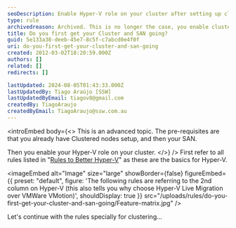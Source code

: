 ```yaml
---
seoDescription: Enable Hyper-V role on your cluster after setting up clustered nodes and a SAN, allowing for virtual machine management and live migration capabilities.
type: rule
archivedreason: Archived. This is no longer the case, you enable cluster manager and Hyper-V at the same time.
title: Do you first get your Cluster and SAN going?
guid: 5e133a38-deeb-45e7-8c5f-c7abcd0e4f0f
uri: do-you-first-get-your-cluster-and-san-going
created: 2012-03-02T18:20:59.000Z
authors: []
related: []
redirects: []

lastUpdated: 2024-08-05T01:43:33.000Z
lastUpdatedBy: Tiago Araújo [SSW]
lastUpdatedByEmail: tiagov8@gmail.com
createdBy: TiagoAraujo
createdByEmail: TiagoAraujo@ssw.com.au
---
```


<introEmbed
  body={<>
This is an advanced topic. The pre-requisites are that you already have Clustered nodes setup, and then your SAN.

Then you enable your Hyper-V role on your cluster.
  </>}
/>
First refer to all rules listed in "[Rules to Better Hyper-V](/rules-to-better-hyper-v)" as these are the basics for Hyper-V.


<imageEmbed
  alt="Image"
  size="large"
  showBorder={false}
  figureEmbed={{
    preset: "default",
    figure: 'The following rules are referring to the 2nd column on Hyper-V (this also tells you why choose Hyper-V Live Migration over VMWare VMotion)',
    shouldDisplay: true
  }}
  src="/uploads/rules/do-you-first-get-your-cluster-and-san-going/Feature-matrix.jpg"
/>

Let's continue with the rules specially for clustering...
